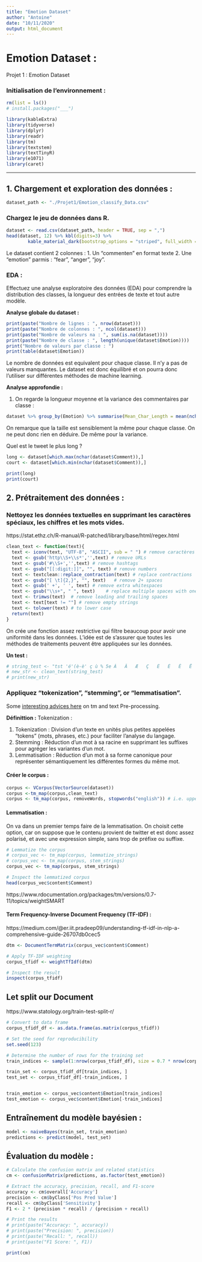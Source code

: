 ```yaml
---
title: "Emotion Dataset"
author: "Antoine"
date: "10/11/2020"
output: html_document
---
```


# Emotion Dataset :
Projet 1 : Emotion Dataset

### Initialisation de l'environnement :
```r
rm(list = ls())
# install.packages("___")

library(kableExtra)
library(tidyverse)
library(dplyr)
library(readr)
library(tm)
library(textstem)
library(textTinyR)
library(e1071)
library(caret)
```

---

## 1. Chargement et exploration des données :

```r
dataset_path <- "./Projet1/Emotion_classify_Data.csv"
```

### Chargez le jeu de données dans R.

```r
dataset <- read.csv(dataset_path, header = TRUE, sep = ",")
head(dataset, 12) %>% kbl(digits=3) %>%
        kable_material_dark(bootstrap_options = "striped", full_width = F, position = "center", latex_options = 'stripped')
```
Le dataset contient 2 colonnes :
1. Un "commenten" en format texte
2. Une "emotion" parmis : "fear", "anger", "joy".

### EDA :

Effectuez une analyse exploratoire des données (EDA) pour comprendre la distribution des classes,
la longueur des entrées de texte et tout autre modèle.

**Analyse globale du dataset :**

```r
print(paste("Nombre de lignes : ", nrow(dataset)))
print(paste("Nombre de colonnes : ", ncol(dataset)))
print(paste("Nombre de valeurs na : ", sum(is.na(dataset))))
print(paste("Nombre de classe : ", length(unique(dataset$Emotion))))
print("Nombre de valeurs par classe : ")
print(table(dataset$Emotion))
```
Le nombre de données est equivalent pour chaque classe. Il n'y a pas de valeurs manquantes.
Le dataset est donc équilibré et on pourra donc l'utiliser sur différentes méthodes de machine learning.


**Analyse approfondie :**

1. On regarde la longueur moyenne et la variance des commentaires par classe :
```r
dataset %>% group_by(Emotion) %>% summarise(Mean_Char_Length = mean(nchar(Comment)), Var_Char_Length = var(nchar(Comment)))
```

On remarque que la taille est sensiblement la même pour chaque classe. On ne peut donc rien en déduire. De même pour la variance.

[//]: # (TODO : Il y a un problème avec la variance qui est trop grande. ?? !!)

Quel est le tweet le plus long ?
```r
long <- dataset[which.max(nchar(dataset$Comment)),]
court <- dataset[which.min(nchar(dataset$Comment)),]

print(long)
print(court)
```

## 2. Prétraitement des données :

### Nettoyez les données textuelles en supprimant les caractères spéciaux, les chiffres et les mots vides.

https://stat.ethz.ch/R-manual/R-patched/library/base/html/regex.html

```r
clean_text <- function(text){
  text <- iconv(text, "UTF-8", "ASCII", sub = " ") # remove caractères spéciaux
  text <- gsub('http\\S+\\s*','',text) # remove URLs
  text <- gsub('#\\S+','',text) # remove hashtags
  text <- gsub("[[:digit:]]", "", text) # remove numbers
  text <- textclean::replace_contraction(text) # replace contractions
  text <- gsub("[ \t]{2,}", "", text)   # remove 2+ spaces
  text <- gsub(' +', ' ', text) # remove extra whitespaces
  text <- gsub("\\s+", " ", text)    # replace multiple spaces with one space
  text <- trimws(text)  # remove leading and trailing spaces
  text <- text[text != ""] # remove empty strings
  text <- tolower(text) # to lower case
  return(text)
}

```

On crée une fonction assez restrictive qui filtre beaucoup pour avoir une uniformité dans les données.
L'idée est de s'assurer que toutes les méthodes de traitements peuvent être appliquées sur les données.

**Un test :**
```r
# string_test <- "tst 'é'(è-è' ç ù % 5e Á	Â	Æ	Ç	È	É	Ê	Ë	Ì	Í	Î	Ï	Ñ	Ò	Ó	Ô	Œ		ß	·	’	“	”	«	»	•	–	—	±	×	 "
# new_str <- clean_text(string_test)
# print(new_str)
```

### Appliquez “tokenization”, “stemming”, or “lemmatisation”.

Some [interesting advices here](https://tilburgsciencehub.com/building-blocks/prepare-your-data-for-analysis/data-preparation/text-preprocessing/) on tm and text Pre-processing.

**Définittion :**
Tokenization :

1. Tokenization : Division d'un texte en unités plus petites appelées "tokens" (mots, phrases, etc.) pour faciliter l'analyse du langage.
2. Stemming : Réduction d'un mot à sa racine en supprimant les suffixes pour agréger les variantes d'un mot.
3. Lemmatisation : Réduction d'un mot à sa forme canonique pour représenter sémantiquement les différentes formes du même mot.

#### Créer le corpus :

```r
corpus <- VCorpus(VectorSource(dataset))
corpus <-tm_map(corpus,clean_text)
corpus <- tm_map(corpus, removeWords, stopwords("english")) # i.e. upper link
```
#### Lemmatisation :
On va dans un premier temps faire de la lemmatisation. On choisit cette option,
car on suppose que le contenu provient de twitter et est donc assez polarisé, et avec une expression simple,
sans trop de préfixe ou suffixe.
```r
# Lemmatize the corpus
# corpus_vec <- tm_map(corpus, lemmatize_strings)
# corpus_vec <- tm_map(corpus, stem_strings)
corpus_vec <- tm_map(corpus, stem_strings)

# Inspect the lemmatized corpus
head(corpus_vec$content$Comment)
```
https://www.rdocumentation.org/packages/tm/versions/0.7-11/topics/weightSMART


#### Term Frequency-Inverse Document Frequency (TF-IDF) :

https://medium.com/@er.iit.pradeep09/understanding-tf-idf-in-nlp-a-comprehensive-guide-26707db0cec5



```r
dtm <- DocumentTermMatrix(corpus_vec$content$Comment)

# Apply TF-IDF weighting
corpus_tfidf <- weightTfIdf(dtm)

# Inspect the result
inspect(corpus_tfidf)
```

## Let split our Document

https://www.statology.org/train-test-split-r/

```r
# Convert to data frame
corpus_tfidf_df <- as.data.frame(as.matrix(corpus_tfidf))

# Set the seed for reproducibility
set.seed(123)

# Determine the number of rows for the training set
train_indices <- sample(1:nrow(corpus_tfidf_df), size = 0.7 * nrow(corpus_tfidf_df))

train_set <- corpus_tfidf_df[train_indices, ]
test_set <- corpus_tfidf_df[-train_indices, ]


train_emotion <- corpus_vec$content$Emotion[train_indices]
test_emotion <- corpus_vec$content$Emotion[-train_indices]
```

## Entraînement du modèle bayésien :
```r
model <- naiveBayes(train_set, train_emotion)
predictions <- predict(model, test_set)
```
## Évaluation du modèle :

```r
# Calculate the confusion matrix and related statistics
cm <- confusionMatrix(predictions, as.factor(test_emotion))

# Extract the accuracy, precision, recall, and F1-score
accuracy <- cm$overall['Accuracy']
precision <- cm$byClass['Pos Pred Value']
recall <- cm$byClass['Sensitivity']
F1 <- 2 * (precision * recall) / (precision + recall)

# Print the results
# print(paste("Accuracy: ", accuracy))
# print(paste("Precision: ", precision))
# print(paste("Recall: ", recall))
# print(paste("F1 Score: ", F1))

print(cm)
```
